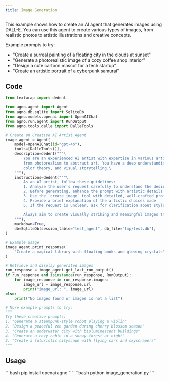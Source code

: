 ```yaml
---
title: Image Generation
---
```


This example shows how to create an AI agent that generates images using DALL-E.
You can use this agent to create various types of images, from realistic photos to artistic
illustrations and creative concepts.

Example prompts to try:
- "Create a surreal painting of a floating city in the clouds at sunset"
- "Generate a photorealistic image of a cozy coffee shop interior"
- "Design a cute cartoon mascot for a tech startup"
- "Create an artistic portrait of a cyberpunk samurai"

## Code

```python image_generation.py
from textwrap import dedent

from agno.agent import Agent
from agno.db.sqlite import SqliteDb
from agno.models.openai import OpenAIChat
from agno.run.agent import RunOutput
from agno.tools.dalle import DalleTools

# Create an Creative AI Artist Agent
image_agent = Agent(
    model=OpenAIChat(id="gpt-4o"),
    tools=[DalleTools()],
    description=dedent("""\
        You are an experienced AI artist with expertise in various artistic styles,
        from photorealism to abstract art. You have a deep understanding of composition,
        color theory, and visual storytelling.\
    """),
    instructions=dedent("""\
        As an AI artist, follow these guidelines:
        1. Analyze the user's request carefully to understand the desired style and mood
        2. Before generating, enhance the prompt with artistic details like lighting, perspective, and atmosphere
        3. Use the `create_image` tool with detailed, well-crafted prompts
        4. Provide a brief explanation of the artistic choices made
        5. If the request is unclear, ask for clarification about style preferences

        Always aim to create visually striking and meaningful images that capture the user's vision!\
    """),
    markdown=True,
    db=SqliteDb(session_table="test_agent", db_file="tmp/test.db"),
)

# Example usage
image_agent.print_response(
    "Create a magical library with floating books and glowing crystals",
)

# Retrieve and display generated images
run_response = image_agent.get_last_run_output()
if run_response and isinstance(run_response, RunOutput):
    for image_response in run_response.images:
        image_url = image_response.url
        print("image_url: ", image_url)
else:
    print("No images found or images is not a list")

# More example prompts to try:
"""
Try these creative prompts:
1. "Generate a steampunk-style robot playing a violin"
2. "Design a peaceful zen garden during cherry blossom season"
3. "Create an underwater city with bioluminescent buildings"
4. "Generate a cozy cabin in a snowy forest at night"
5. "Create a futuristic cityscape with flying cars and skyscrapers"
"""
```

## Usage

<Steps>
  <Snippet file="create-venv-step.mdx" />

  <Step title="Install libraries">
    ```bash
    pip install openai agno
    ```
  </Step>

  <Step title="Run the agent">
    ```bash
    python image_generation.py
    ```
  </Step>

</Steps>
